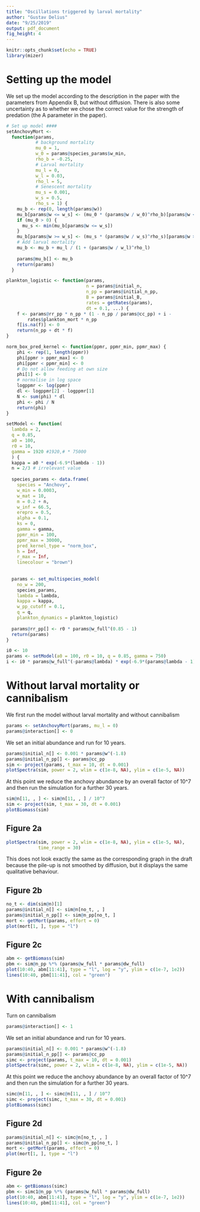 ```yaml
---
title: "Oscillations triggered by larval mortality"
author: "Gustav Delius"
date: "9/25/2019"
output: pdf_document
fig_height: 4 
---
```


```r
knitr::opts_chunk$set(echo = TRUE)
library(mizer)
```

# Setting up the model
We set up the model according to the description in the paper with the
parameters from Appendix B, but without diffusion. There is also some
uncertainty as to whether we chose the correct value for the strength
of predation (the A parameter in the paper).
```r
# Set up model ####
setAnchovyMort <- 
  function(params,
           # background mortality
           mu_0 = 1,
           w_0 = params@species_params$w_min,
           rho_b = -0.25,
           # Larval mortality
           mu_l = 0,
           w_l = 0.03,
           rho_l = 5,
           # Senescent mortality
           mu_s = 0.001,
           w_s = 0.5,
           rho_s = 1) {
    mu_b <- rep(0, length(params@w))
    mu_b[params@w <= w_s] <- (mu_0 * (params@w / w_0)^rho_b)[params@w < w_s]
    if (mu_0 > 0) {
      mu_s <- min(mu_b[params@w <= w_s])
    }
    mu_b[params@w >= w_s] <- (mu_s * (params@w / w_s)^rho_s)[params@w >= w_s]
    # Add larval mortality
    mu_b <- mu_b + mu_l / (1 + (params@w / w_l)^rho_l)
    
    params@mu_b[] <- mu_b
    return(params)
  }

plankton_logistic <- function(params, 
                              n = params@initial_n, 
                              n_pp = params@initial_n_pp, 
                              B = params@initial_B, 
                              rates = getRates(params), 
                              dt = 0.1, ...) {
    f <- params@rr_pp * n_pp * (1 - n_pp / params@cc_pp) + i - 
        rates$plankton_mort * n_pp 
    f[is.na(f)] <- 0
    return(n_pp + dt * f)
}

norm_box_pred_kernel <- function(ppmr, ppmr_min, ppmr_max) {
    phi <- rep(1, length(ppmr))
    phi[ppmr > ppmr_max] <- 0
    phi[ppmr < ppmr_min] <- 0
    # Do not allow feeding at own size
    phi[1] <- 0
    # normalise in log space
    logppmr <- log(ppmr)
    dl <- logppmr[2] - logppmr[1]
    N <- sum(phi) * dl
    phi <- phi / N
    return(phi)
}

setModel <- function(
  lambda = 2,
  q = 0.85,
  a0 = 100,
  r0 = 10,
  gamma = 1920 #1920,# * 75000
  ) {
  kappa = a0 * exp(-6.9*(lambda - 1))
  n = 2/3 # irrelevant value
  
  species_params <- data.frame(
    species = "Anchovy",
    w_min = 0.0003,
    w_mat = 10,
    m = 0.2 + n,
    w_inf = 66.5,
    erepro = 0.5,
    alpha = 0.1,
    ks = 0,
    gamma = gamma,
    ppmr_min = 100,
    ppmr_max = 30000,
    pred_kernel_type = "norm_box",
    h = Inf,
    r_max = Inf,
    linecolour = "brown")
  
  
  params <- set_multispecies_model(
    no_w = 200,
    species_params,
    lambda = lambda,
    kappa = kappa,
    w_pp_cutoff = 0.1,
    q = q,
    plankton_dynamics = plankton_logistic)
  
  params@rr_pp[] <- r0 * params@w_full^(0.85 - 1)
  return(params)
}

i0 <- 10
params <- setModel(a0 = 100, r0 = 10, q = 0.85, gamma = 750)
i <- i0 * params@w_full^(-params@lambda) * exp(-6.9*(params@lambda - 1))
```

# Without larval mortality or cannibalism
We first run the model without larval mortality and without cannibalism
```r
params <- setAnchovyMort(params, mu_l = 0)
params@interaction[] <- 0
```

We set an initial abundance and run for 10 years.
```r
params@initial_n[] <- 0.001 * params@w^(-1.8)
params@initial_n_pp[] <- params@cc_pp
sim <- project(params, t_max = 10, dt = 0.001)
plotSpectra(sim, power = 2, wlim = c(1e-8, NA), ylim = c(1e-5, NA))
```

At this point we reduce the anchovy abundance by an overall factor of 10^7
and then run the simulation for a further 30 years.

```r
sim@n[11, , ] <- sim@n[11, , ] / 10^7
sim <- project(sim, t_max = 30, dt = 0.001)
plotBiomass(sim)
```

## Figure 2a
```r
plotSpectra(sim, power = 2, wlim = c(1e-8, NA), ylim = c(1e-5, NA),
            time_range = 30)
```

This does not look exactly the same as the corresponding graph in the draft because the pile-up is not smoothed by diffusion, but it displays the same qualitative behaviour.

## Figure 2b
```r
no_t <- dim(sim@n)[1]
params@initial_n[] <- sim@n[no_t, , ]
params@initial_n_pp[] <- sim@n_pp[no_t, ]
mort <- getMort(params, effort = 0)
plot(mort[1, ], type = "l")
```

## Figure 2c
```r
abm <- getBiomass(sim)
pbm <- sim@n_pp %*% (params@w_full * params@dw_full)
plot(10:40, abm[11:41], type = "l", log = "y", ylim = c(1e-7, 1e2))
lines(10:40, pbm[11:41], col = "green")
```

# With cannibalism
Turn on cannibalism
```r
params@interaction[] <- 1
```

We set an initial abundance and run for 10 years.
```r
params@initial_n[] <- 0.001 * params@w^(-1.8)
params@initial_n_pp[] <- params@cc_pp
simc <- project(params, t_max = 10, dt = 0.001)
plotSpectra(simc, power = 2, wlim = c(1e-8, NA), ylim = c(1e-5, NA))
```

At this point we reduce the anchovy abundance by an overall factor of 10^7
and then run the simulation for a further 30 years.

```r
simc@n[11, , ] <- simc@n[11, , ] / 10^7
simc <- project(simc, t_max = 30, dt = 0.001)
plotBiomass(simc)
```

## Figure 2d
```r
params@initial_n[] <- simc@n[no_t, , ]
params@initial_n_pp[] <- simc@n_pp[no_t, ]
mort <- getMort(params, effort = 0)
plot(mort[1, ], type = "l")
```

## Figure 2e
```r
abm <- getBiomass(simc)
pbm <- simc1@n_pp %*% (params@w_full * params@dw_full)
plot(10:40, abm[11:41], type = "l", log = "y", ylim = c(1e-7, 1e2))
lines(10:40, pbm[11:41], col = "green")
```
